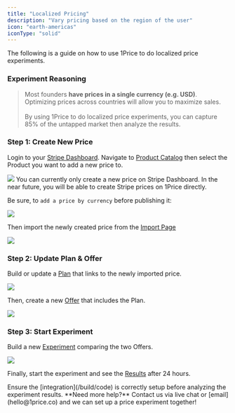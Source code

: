 ```yaml
---
title: "Localized Pricing"
description: "Vary pricing based on the region of the user"
icon: "earth-americas"
iconType: "solid"
---
```


The following is a guide on how to use 1Price to do localized price experiments.

### Experiment Reasoning

> Most founders **have prices in a single currency (e.g. USD)**. Optimizing prices across countries will allow you to maximize sales. <br/> <br/> By using 1Price to do localized price experiments, you can capture 85% of the untapped market then analyze the results.

### Step 1: Create New Price

Login to your [Stripe Dashboard](https://dashboard.stripe.com/dashboard). Navigate to [Product Catalog](https://dashboard.stripe.com/products) then select the Product you want to add a new price to.

<Frame>
  <img src="/images/StripeProduct.png" style={{ borderRadius: "0.5rem" }} />
</Frame>

<Note>
  You can currently only create a new price on Stripe Dashboard. In the near
  future, you will be able to create Stripe prices on 1Price directly.
</Note>

Be sure, to `add a price by currency` before publishing it:

<Frame>
  <img src="/images/StripeLocalized.png" style={{ borderRadius: "0.5rem" }} />
</Frame>

Then import the newly created price from the [Import Page](https://app.1price.co/import)

<Frame>
  <img src="/images/ImportLocalized.png" style={{ borderRadius: "0.5rem" }} />
</Frame>

### Step 2: Update Plan & Offer

Build or update a [Plan](/build/plans) that links to the newly imported price.

<Frame>
  <img src="/images/PlanIncrease.png" style={{ borderRadius: "0.5rem" }} />
</Frame>

Then, create a new [Offer](/build/offers) that includes the Plan.

<Frame>
  <img src="/images/OfferIncrease.png" style={{ borderRadius: "0.5rem" }} />
</Frame>

### Step 3: Start Experiment

Build a new [Experiment](/build/firstExp) comparing the two Offers.

<Frame>
  <img src="/images/StartExperiment.png" style={{ borderRadius: "0.5rem" }} />
</Frame>

Finally, start the experiment and see the [Results](/build/results) after 24 hours.

<Warning>
  Ensure the [integration](/build/code) is correctly setup before analyzing the
  experiment results.
</Warning>

<Tip>
  **Need more help?** Contact us via live chat or [email](hello@1price.co) and
  we can set up a price experiment together!
</Tip>

